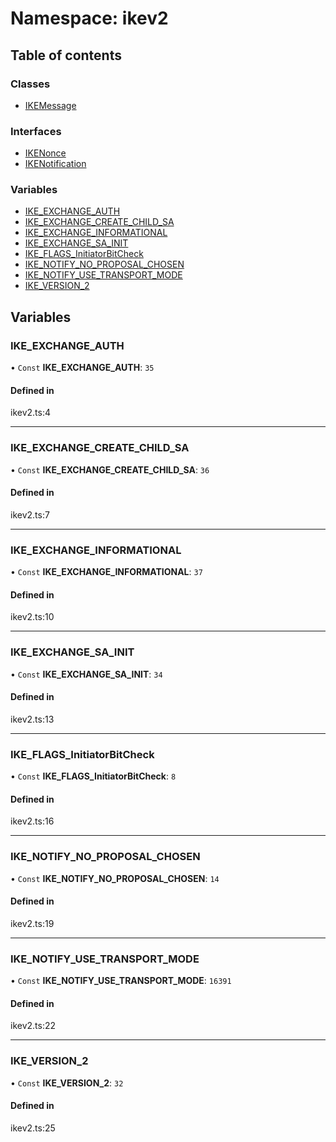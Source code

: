 # Namespace: ikev2

## Table of contents

### Classes

- [IKEMessage](/templates/protocols/javascript/modules/ikev2.IKEMessage.md)

### Interfaces

- [IKENonce](/templates/protocols/javascript/modules/ikev2.IKENonce.md)
- [IKENotification](/templates/protocols/javascript/modules/ikev2.IKENotification.md)

### Variables

- [IKE\_EXCHANGE\_AUTH](/templates/protocols/javascript/modules/ikev2.md#ike_exchange_auth)
- [IKE\_EXCHANGE\_CREATE\_CHILD\_SA](/templates/protocols/javascript/modules/ikev2.md#ike_exchange_create_child_sa)
- [IKE\_EXCHANGE\_INFORMATIONAL](/templates/protocols/javascript/modules/ikev2.md#ike_exchange_informational)
- [IKE\_EXCHANGE\_SA\_INIT](/templates/protocols/javascript/modules/ikev2.md#ike_exchange_sa_init)
- [IKE\_FLAGS\_InitiatorBitCheck](/templates/protocols/javascript/modules/ikev2.md#ike_flags_initiatorbitcheck)
- [IKE\_NOTIFY\_NO\_PROPOSAL\_CHOSEN](/templates/protocols/javascript/modules/ikev2.md#ike_notify_no_proposal_chosen)
- [IKE\_NOTIFY\_USE\_TRANSPORT\_MODE](/templates/protocols/javascript/modules/ikev2.md#ike_notify_use_transport_mode)
- [IKE\_VERSION\_2](/templates/protocols/javascript/modules/ikev2.md#ike_version_2)

## Variables

### IKE\_EXCHANGE\_AUTH

• `Const` **IKE\_EXCHANGE\_AUTH**: ``35``

#### Defined in

ikev2.ts:4

___

### IKE\_EXCHANGE\_CREATE\_CHILD\_SA

• `Const` **IKE\_EXCHANGE\_CREATE\_CHILD\_SA**: ``36``

#### Defined in

ikev2.ts:7

___

### IKE\_EXCHANGE\_INFORMATIONAL

• `Const` **IKE\_EXCHANGE\_INFORMATIONAL**: ``37``

#### Defined in

ikev2.ts:10

___

### IKE\_EXCHANGE\_SA\_INIT

• `Const` **IKE\_EXCHANGE\_SA\_INIT**: ``34``

#### Defined in

ikev2.ts:13

___

### IKE\_FLAGS\_InitiatorBitCheck

• `Const` **IKE\_FLAGS\_InitiatorBitCheck**: ``8``

#### Defined in

ikev2.ts:16

___

### IKE\_NOTIFY\_NO\_PROPOSAL\_CHOSEN

• `Const` **IKE\_NOTIFY\_NO\_PROPOSAL\_CHOSEN**: ``14``

#### Defined in

ikev2.ts:19

___

### IKE\_NOTIFY\_USE\_TRANSPORT\_MODE

• `Const` **IKE\_NOTIFY\_USE\_TRANSPORT\_MODE**: ``16391``

#### Defined in

ikev2.ts:22

___

### IKE\_VERSION\_2

• `Const` **IKE\_VERSION\_2**: ``32``

#### Defined in

ikev2.ts:25

